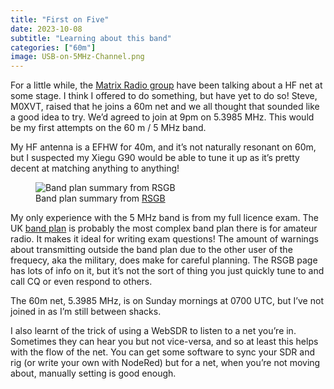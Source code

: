 ```yaml
---
title: "First on Five"
date: 2023-10-08
subtitle: "Learning about this band"
categories: ["60m"]
image: USB-on-5MHz-Channel.png
---
```


For a little while, the [Matrix Radio group](https://m0aws.co.uk/matrix/) have been talking about a HF net at some stage. I think I offered to do something, but have yet to do so! Steve, M0XVT, raised that he joins a 60m net and we all thought that sounded like a good idea to try. We’d agreed to join at 9pm on 5.3985 MHz. This would be my first attempts on the 60 m / 5 MHz band.

My HF antenna is a EFHW for 40m, and it’s not naturally resonant on 60m, but I suspected my Xiegu G90 would be able to tune it up as it’s pretty decent at matching anything to anything!

![Band plan summary from [RSGB](https://rsgb.org/main/operating/band-plans/hf/5mhz/)](bandplan.png)

My only experience with the 5 MHz band is from my full licence exam. The UK [band plan](https://rsgb.org/main/operating/band-plans/hf/5mhz/) is probably the most complex band plan there is for amateur radio. It makes it ideal for writing exam questions! The amount of warnings about transmitting outside the band plan due to the other user of the frequecy, aka the military, does make for careful planning. The RSGB page has lots of info on it, but it’s not the sort of thing you just quickly tune to and call CQ or even respond to others.

The 60m net, 5.3985 MHz, is on Sunday mornings at 0700 UTC, but I’ve not joined in as I’m still between shacks.

I also learnt of the trick of using a WebSDR to listen to a net you’re in. Sometimes they can hear you but not vice-versa, and so at least this helps with the flow of the net. You can get some software to sync your SDR and rig (or write your own with NodeRed) but for a net, when you’re not moving about, manually setting is good enough.
